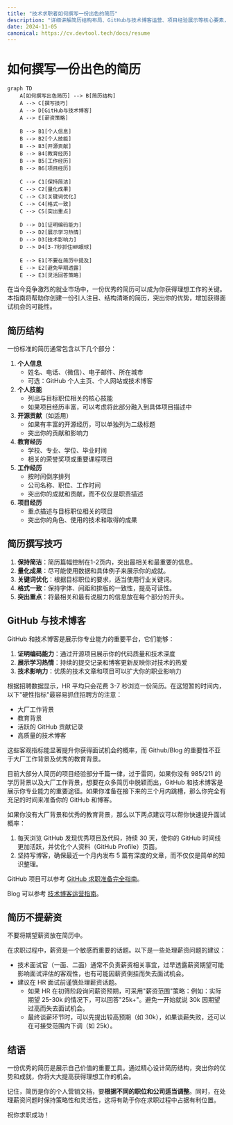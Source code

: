 ```yaml
---
title: "技术求职者如何撰写一份出色的简历"
description: "详细讲解简历结构布局、GitHub与技术博客运营、项目经验展示等核心要素，并提供薪资谈判策略。针对不同学历背景，助你打造一份能在3-7秒内抓住HR眼球的简历。"
date: 2024-11-05
canonical: https://cv.devtool.tech/docs/resume
---
```

# 如何撰写一份出色的简历

``` mermaid
graph TD
    A[如何撰写出色简历] --> B[简历结构]
    A --> C[撰写技巧]
    A --> D[GitHub与技术博客]
    A --> E[薪资策略]

    B --> B1[个人信息]
    B --> B2[个人技能]
    B --> B3[开源贡献]
    B --> B4[教育经历]
    B --> B5[工作经历]
    B --> B6[项目经历]

    C --> C1[保持简洁]
    C --> C2[量化成果]
    C --> C3[关键词优化]
    C --> C4[格式一致]
    C --> C5[突出重点]

    D --> D1[证明编码能力]
    D --> D2[展示学习热情]
    D --> D3[技术影响力]
    D --> D4[3-7秒抓住HR眼球]

    E --> E1[不要在简历中提及]
    E --> E2[避免早期透露]
    E --> E3[灵活回答策略]
```

在当今竞争激烈的就业市场中，一份优秀的简历可以成为你获得理想工作的关键。本指南将帮助你创建一份引人注目、结构清晰的简历，突出你的优势，增加获得面试机会的可能性。

## 简历结构

一份标准的简历通常包含以下几个部分：

1. **个人信息**
    - 姓名、电话、（微信）、电子邮件、所在城市
    - 可选：GitHub 个人主页、个人网站或技术博客
2. **个人技能**
    - 列出与目标职位相关的核心技能
    - 如果项目经历丰富，可以考虑将此部分融入到具体项目描述中
3. **开源贡献**（如适用）
    - 如果有丰富的开源经历，可以单独列为二级标题
    - 突出你的贡献和影响力
4. **教育经历**
    - 学校、专业、学位、毕业时间
    - 相关的荣誉奖项或重要课程项目
5. **工作经历**
    - 按时间倒序排列
    - 公司名称、职位、工作时间
    - 突出你的成就和贡献，而不仅仅是职责描述
6. **项目经历**
    - 重点描述与目标职位相关的项目
    - 突出你的角色、使用的技术和取得的成果

## 简历撰写技巧

1. **保持简洁**：简历篇幅控制在1-2页内，突出最相关和最重要的信息。
2. **量化成果**：尽可能使用数据和具体例子来展示你的成就。
3. **关键词优化**：根据目标职位的要求，适当使用行业关键词。
4. **格式一致**：保持字体、间距和排版的一致性，提高可读性。
5. **突出重点**：将最相关和最有说服力的信息放在每个部分的开头。

## GitHub 与技术博客

GitHub 和技术博客是展示你专业能力的重要平台，它们能够：

1. **证明编码能力**：通过开源项目展示你的代码质量和技术深度
2. **展示学习热情**：持续的提交记录和博客更新反映你对技术的热爱
3. **技术影响力**：优质的技术文章和项目可以扩大你的职业影响力

根据招聘数据显示，HR 平均只会花费 3-7 秒浏览一份简历。在这短暂的时间内，以下"硬性指标"最容易抓住招聘方的注意：

- 大厂工作背景
- 教育背景
- 活跃的 GitHub 贡献记录
- 高质量的技术博客

这些客观指标能显著提升你获得面试机会的概率，而 Github/Blog 的重要性不亚于大厂工作背景及优秀的教育背景。

目前大部分人简历的项目经验部分千篇一律，过于雷同，如果你没有 985/211 的学历背景以及大厂工作背景，想要在众多简历中脱颖而出，GitHub 和技术博客是展示你专业能力的重要途径。如果你准备在接下来的三个月内跳槽，那么你完全有充足的时间来准备你的 GitHub 和博客。

如果你没有大厂背景和优秀的教育背景，那么以下两点建议可以帮你快速提升面试概率：

1. 每天浏览 GitHub 发现优秀项目及代码，持续 30 天，使你的 GitHub 时间线更加活跃，并优化个人资料（GitHub Profile）页面。
2. 坚持写博客，确保最近一个月内发布 5 篇有深度的文章，而不仅仅是简单的知识整理。

GitHub 项目可以参考 [GitHub 求职准备完全指南](./github)。

Blog 可以参考 [技术博客运营指南](./blog)。

## 简历不提薪资

不要将期望薪资放在简历中。

在求职过程中，薪资是一个敏感而重要的话题。以下是一些处理薪资问题的建议：

- 技术面试官（一面、二面）通常不负责薪资相关事宜，过早透露薪资期望可能影响面试评估的客观性，也有可能因薪资倒挂而失去面试机会。
- 建议在 HR 面试前谨慎处理薪资话题。
  - 如果 HR 在初筛阶段询问薪资预期，可采用"薪资范围"策略：例如：实际期望 25-30k 的情况下，可以回答"25k+"。避免一开始就说 30k 因期望过高而失去面试机会。
  - 最终谈薪环节时，可以先提出较高预期（如 30k），如果谈薪失败，还可以在可接受范围内下调（如 25k）。

## 结语

一份优秀的简历是展示自己价值的重要工具。通过精心设计简历结构，突出你的优势和成就，你将大大提高获得理想工作的机会。

记住，简历是你的个人营销文档，要**根据不同的职位和公司适当调整**。同时，在处理薪资问题时保持策略性和灵活性，这将有助于你在求职过程中占据有利位置。

祝你求职成功！

